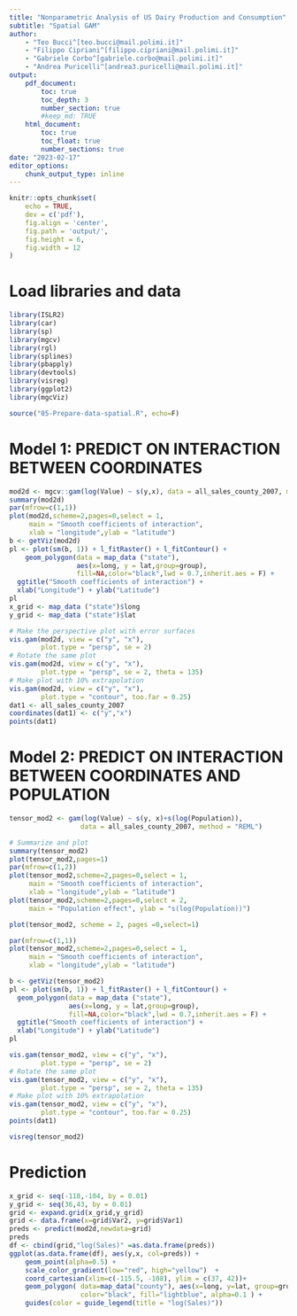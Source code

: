 ```yaml
---
title: "Nonparametric Analysis of US Dairy Production and Consumption"
subtitle: "Spatial GAM"
author:
    - "Teo Bucci^[teo.bucci@mail.polimi.it]"
    - "Filippo Cipriani^[filippo.cipriani@mail.polimi.it]"
    - "Gabriele Corbo^[gabriele.corbo@mail.polimi.it]"
    - "Andrea Puricelli^[andrea3.puricelli@mail.polimi.it]"
output:
    pdf_document:
        toc: true
        toc_depth: 3
        number_section: true
        #keep_md: TRUE
    html_document:
        toc: true
        toc_float: true
        number_sections: true
date: "2023-02-17"
editor_options:
    chunk_output_type: inline
---
```

  
```r
knitr::opts_chunk$set(
    echo = TRUE,
    dev = c('pdf'),
    fig.align = 'center',
    fig.path = 'output/',
    fig.height = 6,
    fig.width = 12
)
```

# Load libraries and data

```r
library(ISLR2)
library(car)
library(sp)
library(mgcv)
library(rgl)
library(splines)
library(pbapply)
library(devtools) 
library(visreg)
library(ggplot2)
library(mgcViz)
```

```r
source("05-Prepare-data-spatial.R", echo=F)
```

# Model 1: PREDICT ON INTERACTION BETWEEN COORDINATES

```r
mod2d <- mgcv::gam(log(Value) ~ s(y,x), data = all_sales_county_2007, method = "REML")
summary(mod2d)
par(mfrow=c(1,1))
plot(mod2d,scheme=2,pages=0,select = 1, 
     main = "Smooth coefficients of interaction", 
     xlab = "longitude",ylab = "latitude")
b <- getViz(mod2d)
pl <- plot(sm(b, 1)) + l_fitRaster() + l_fitContour() +
    geom_polygon(data = map_data ("state"), 
                 aes(x=long, y = lat,group=group),
                 fill=NA,color="black",lwd = 0.7,inherit.aes = F) +
  ggtitle("Smooth coefficients of interaction") + 
  xlab("Longitude") + ylab("Latitude")
pl
x_grid <- map_data ("state")$long
y_grid <- map_data ("state")$lat
```

```r
# Make the perspective plot with error surfaces
vis.gam(mod2d, view = c("y", "x"), 
        plot.type = "persp", se = 2)
# Rotate the same plot
vis.gam(mod2d, view = c("y", "x"),
        plot.type = "persp", se = 2, theta = 135)
# Make plot with 10% extrapolation
vis.gam(mod2d, view = c("y", "x"),
        plot.type = "contour", too.far = 0.25)
dat1 <- all_sales_county_2007
coordinates(dat1) <- c("y","x")
points(dat1)
```

# Model 2: PREDICT ON INTERACTION BETWEEN COORDINATES AND POPULATION

```r
tensor_mod2 <- gam(log(Value) ~ s(y, x)+s(log(Population)), 
                  data = all_sales_county_2007, method = "REML")

# Summarize and plot
summary(tensor_mod2)
plot(tensor_mod2,pages=1)
par(mfrow=c(1,2))
plot(tensor_mod2,scheme=2,pages=0,select = 1,
     main = "Smooth coefficients of interaction", 
     xlab = "longitude",ylab = "latitude")
plot(tensor_mod2,scheme=2,pages=0,select = 2, 
     main = "Population effect", ylab = "s(log(Population))")

plot(tensor_mod2, scheme = 2, pages =0,select=1)

par(mfrow=c(1,1))
plot(tensor_mod2,scheme=2,pages=0,select = 1, 
     main = "Smooth coefficients of interaction", 
     xlab = "longitude",ylab = "latitude")

b <- getViz(tensor_mod2)
pl <- plot(sm(b, 1)) + l_fitRaster() + l_fitContour() +
  geom_polygon(data = map_data ("state"), 
               aes(x=long, y = lat,group=group),
               fill=NA,color="black",lwd = 0.7,inherit.aes = F) +
  ggtitle("Smooth coefficients of interaction") + 
  xlab("Longitude") + ylab("Latitude")
pl
```

```r
vis.gam(tensor_mod2, view = c("y", "x"), 
        plot.type = "persp", se = 2)
# Rotate the same plot
vis.gam(tensor_mod2, view = c("y", "x"),
        plot.type = "persp", se = 2, theta = 135)
# Make plot with 10% extrapolation
vis.gam(tensor_mod2, view = c("y", "x"),
        plot.type = "contour", too.far = 0.25)
points(dat1)

visreg(tensor_mod2)
```

# Prediction

```r
x_grid <- seq(-118,-104, by = 0.01)
y_grid <- seq(36,43, by = 0.01)
grid <- expand.grid(x_grid,y_grid)
grid <- data.frame(x=grid$Var2, y=grid$Var1)
preds <- predict(mod2d,newdata=grid)
preds
df <- cbind(grid,"log(Sales)" =as.data.frame(preds))
ggplot(as.data.frame(df), aes(y,x, col=preds)) +
    geom_point(alpha=0.5) +
    scale_color_gradient(low="red", high="yellow")  +
    coord_cartesian(xlim=c(-115.5, -108), ylim = c(37, 42))+
    geom_polygon( data=map_data("county"), aes(x=long, y=lat, group=group),
                  color="black", fill="lightblue", alpha=0.1 ) +
    guides(color = guide_legend(title = "log(Sales)"))
```


